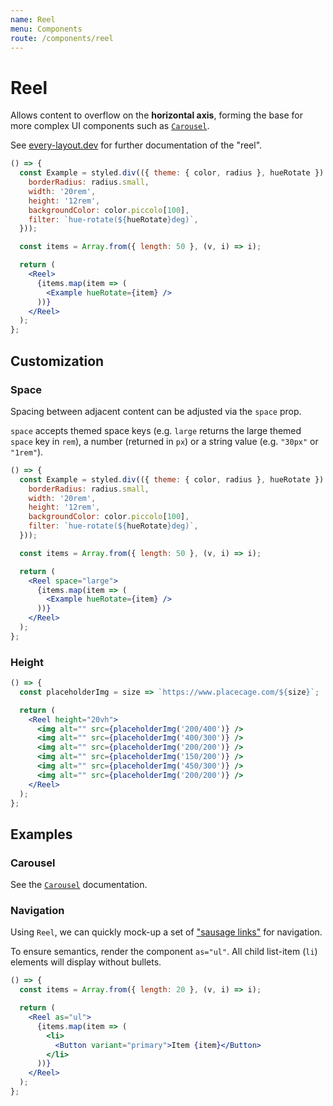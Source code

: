 ```yaml
---
name: Reel
menu: Components
route: /components/reel
---
```


# Reel

Allows content to overflow on the **horizontal axis**, forming the base for more
complex UI components such as [`Carousel`](./carousel).

See [every-layout.dev](https://every-layout.dev/layouts/reel/) for further
documentation of the "reel".

```jsx react-live
() => {
  const Example = styled.div(({ theme: { color, radius }, hueRotate }) => ({
    borderRadius: radius.small,
    width: '20rem',
    height: '12rem',
    backgroundColor: color.piccolo[100],
    filter: `hue-rotate(${hueRotate}deg)`,
  }));

  const items = Array.from({ length: 50 }, (v, i) => i);

  return (
    <Reel>
      {items.map(item => (
        <Example hueRotate={item} />
      ))}
    </Reel>
  );
};
```

## Customization

### Space

Spacing between adjacent content can be adjusted via the `space` prop.

`space` accepts themed space keys (e.g. `large` returns the large themed `space`
key in `rem`), a number (returned in `px`) or a string value (e.g. `"30px"` or
`"1rem"`).

```jsx react-live
() => {
  const Example = styled.div(({ theme: { color, radius }, hueRotate }) => ({
    borderRadius: radius.small,
    width: '20rem',
    height: '12rem',
    backgroundColor: color.piccolo[100],
    filter: `hue-rotate(${hueRotate}deg)`,
  }));

  const items = Array.from({ length: 50 }, (v, i) => i);

  return (
    <Reel space="large">
      {items.map(item => (
        <Example hueRotate={item} />
      ))}
    </Reel>
  );
};
```

### Height

```jsx react-live
() => {
  const placeholderImg = size => `https://www.placecage.com/${size}`;

  return (
    <Reel height="20vh">
      <img alt="" src={placeholderImg('200/400')} />
      <img alt="" src={placeholderImg('400/300')} />
      <img alt="" src={placeholderImg('200/200')} />
      <img alt="" src={placeholderImg('150/200')} />
      <img alt="" src={placeholderImg('450/300')} />
      <img alt="" src={placeholderImg('200/200')} />
    </Reel>
  );
};
```

## Examples

### Carousel

See the [`Carousel`](./carousel) documentation.

### Navigation

Using `Reel`, we can quickly mock-up a set of ["sausage links"](https://uglyduck.ca/hamburger-menu-alternative/) for navigation.

To ensure semantics, render the component `as="ul"`. All child
list-item (`li`) elements will display without bullets.

```jsx react-live
() => {
  const items = Array.from({ length: 20 }, (v, i) => i);

  return (
    <Reel as="ul">
      {items.map(item => (
        <li>
          <Button variant="primary">Item {item}</Button>
        </li>
      ))}
    </Reel>
  );
};
```
